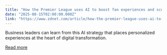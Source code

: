 ```yaml
---
title: "How the Premier League uses AI to boost fan experiences and score new business goals"
date: "2025-08-15T02:00:00.000Z"
link: "https://www.zdnet.com/article/how-the-premier-league-uses-ai-to-boost-fan-experiences-and-score-new-business-goals/"
---
```


Business leaders can learn from this AI strategy that places personalized experiences at the heart of digital transformation.

[Read more](https://www.zdnet.com/article/how-the-premier-league-uses-ai-to-boost-fan-experiences-and-score-new-business-goals/)
